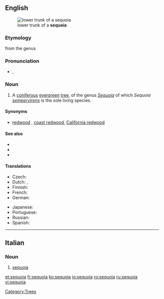 ==English==
[[Image:Iluvatar redwood 400.jpg|thumb|lower trunk of a '''sequoia''']]
===Etymology===
from the genus {{term|Sequoia}}

===Pronunciation===
* {{a|UK}} {{IPA|/səˈkwɔɪ.ə/}}, {{SAMPA|/s@"kwOI.@/}}

===Noun===
{{en-noun}}

# A [[coniferous]] [[evergreen]] [[tree]], of the genus ''[[Sequoia]]'' of which ''Sequoia [[sempervirens]]'' is the sole living species.

====Synonyms====
* {{sense|tree}} [[redwood]] {{qualifier|in California}}, [[coast redwood]], [[California redwood]]

====See also====
*{{pedialite}}
*{{specieslite|Sequoia}}
*{{commonslite|Sequoia sempervirens}}

====Translations====
{{trans-top|tree}}
* Czech: {{t|cs|sekvoj|f}}
* Dutch: {{t-|nl|sequoia}}, {{t|nl|reuzenpijnboom}}
* Finnish: {{t-|fi|punapuu}}
* French: {{t+|fr|séquoia|m}}
* German: {{t|de|Mammutbaum|m}}
{{trans-mid}}
* Japanese: {{t|ja|セコイア|sc=Jpan}}
* Portuguese: {{t+|pt|sequóia|f}}
* Russian: {{t|ru|секвойя|f|tr=s'ekvójja|sc=Cyrl}}
* Spanish: {{t-|es|secoya|f}}
{{trans-bottom}}

[[Category:Trees]]
----

==Italian==
{{wikipedia|lang=it}}
===Noun===
{{it-noun|sequoi|f|a|e}}

# {{context|tree|lang=it}} [[#English|sequoia]]

[[et:sequoia]]
[[fr:sequoia]]
[[ko:sequoia]]
[[io:sequoia]]
[[ro:sequoia]]
[[ru:sequoia]]
[[vi:sequoia]]